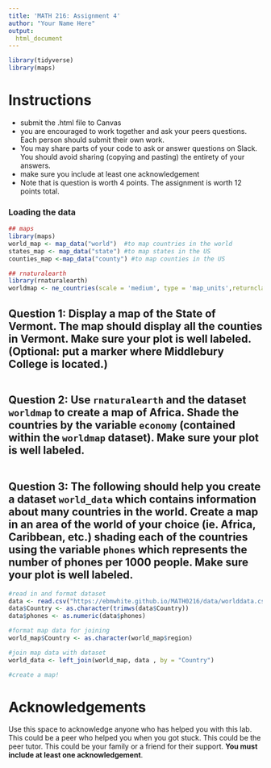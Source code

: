 ```yaml
---
title: 'MATH 216: Assignment 4'
author: "Your Name Here"
output: 
  html_document
---
```


```r
library(tidyverse)
library(maps)
```

#  Instructions

- submit the .html file to Canvas
- you are encouraged to work together and ask your peers questions. Each person should submit their own work. 
- You may share parts of your code to ask or answer questions on Slack. You should avoid sharing (copying and pasting) the entirety of your answers.
- make sure you include at least one acknowledgement 
- Note that is question is worth 4 points. The assignment is worth 12 points total. 

### Loading the data

```r
## maps
library(maps)
world_map <- map_data("world")  #to map countries in the world
states_map <- map_data("state") #to map states in the US
counties_map <-map_data("county") #to map counties in the US

## rnaturalearth
library(rnaturalearth)
worldmap <- ne_countries(scale = 'medium', type = 'map_units',returnclass = 'sf')
```

## Question 1: Display a map of the State of Vermont. The map should display all the counties in Vermont. Make sure your plot is well labeled. (Optional: put a marker where Middlebury College is located.) 

```r

```


## Question 2: Use `rnaturalearth` and the dataset `worldmap` to create a map of Africa. Shade the countries by the variable `economy` (contained within the `worldmap` dataset). Make sure your plot is well labeled.

```r

```


## Question 3: The following should help you create a dataset `world_data` which contains information about many countries in the world. Create a map in an area of the world of your choice (ie. Africa, Caribbean, etc.) shading each of the countries using the variable `phones` which represents the number of phones per 1000 people. Make sure your plot is well labeled.

```r
#read in and format dataset
data <- read.csv("https://ebmwhite.github.io/MATH0216/data/worlddata.csv")
data$Country <- as.character(trimws(data$Country))
data$phones <- as.numeric(data$phones)

#format map data for joining
world_map$Country <- as.character(world_map$region)

#join map data with dataset
world_data <- left_join(world_map, data , by = "Country")
```


```r
#create a map! 

```



# Acknowledgements
Use this space to acknowledge anyone who has helped you with this lab. This could be a peer who helped you when you got stuck. This could be the peer tutor.  This could be your family or a friend for their support. **You must include at least one acknowledgement**. 